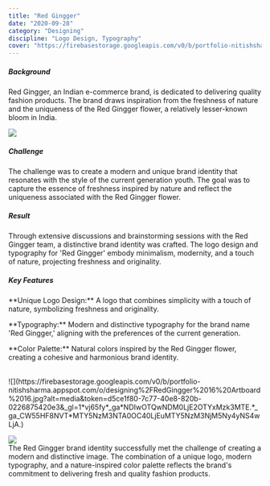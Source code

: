 ```yaml
---
title: "Red Gingger"
date: "2020-09-28"
category: "Designing"
discipline: "Logo Design, Typography"
cover: "https://firebasestorage.googleapis.com/v0/b/portfolio-nitishsharma.appspot.com/o/designing%2FRedGingger%2016%20Artboard%2016.jpg?alt=media&token=d5ce1f80-7c77-40e8-820b-0226875420e3&_gl=1*vj65fy*_ga*NDIwOTQwNDM0LjE2OTYxMzk3MTE.*_ga_CW55HF8NVT*MTY5NzM3NTA0OC40LjEuMTY5NzM3NjM5Ny4yNS4wLjA."
---
```


##### Background
Red Gingger, an Indian e-commerce brand, is dedicated to delivering quality fashion products. The brand draws inspiration from the freshness of nature and the uniqueness of the Red Gingger flower, a relatively lesser-known bloom in India.

![](https://firebasestorage.googleapis.com/v0/b/portfolio-nitishsharma.appspot.com/o/designing%2FRedGingger%2012%20Artboard%2012.jpg?alt=media&token=1b8e312a-1bbb-4e14-ba36-59c7051d417a&_gl=1*jo4nxm*_ga*NDIwOTQwNDM0LjE2OTYxMzk3MTE.*_ga_CW55HF8NVT*MTY5NzM3NTA0OC40LjEuMTY5NzM3NjMwNC41MC4wLjA.)

##### Challenge
The challenge was to create a modern and unique brand identity that resonates with the style of the current generation youth. The goal was to capture the essence of freshness inspired by nature and reflect the uniqueness associated with the Red Gingger flower.

##### Result
Through extensive discussions and brainstorming sessions with the Red Gingger team, a distinctive brand identity was crafted. The logo design and typography for 'Red Gingger' embody minimalism, modernity, and a touch of nature, projecting freshness and originality.

##### Key Features
<p className=" px-4 py-2  bg-platinum dark:bg-onyx border rounded-lg border-platinum-400 dark:border-onyx-600 text-sm my-2">**Unique Logo Design:** A logo that combines simplicity with a touch of nature, symbolizing freshness and originality.</p>
<p className=" px-4 py-2  bg-platinum dark:bg-onyx border rounded-lg border-platinum-400 dark:border-onyx-600 text-sm my-2">**Typography:** Modern and distinctive typography for the brand name 'Red Gingger,' aligning with the preferences of the current generation.</p>
<p className=" px-4 py-2  bg-platinum dark:bg-onyx border rounded-lg border-platinum-400 dark:border-onyx-600 text-sm my-2">**Color Palette:** Natural colors inspired by the Red Gingger flower, creating a cohesive and harmonious brand identity.</p>
<br />
![](https://firebasestorage.googleapis.com/v0/b/portfolio-nitishsharma.appspot.com/o/designing%2FRedGingger%2016%20Artboard%2016.jpg?alt=media&token=d5ce1f80-7c77-40e8-820b-0226875420e3&_gl=1*vj65fy*_ga*NDIwOTQwNDM0LjE2OTYxMzk3MTE.*_ga_CW55HF8NVT*MTY5NzM3NTA0OC40LjEuMTY5NzM3NjM5Ny4yNS4wLjA.)

![](https://firebasestorage.googleapis.com/v0/b/portfolio-nitishsharma.appspot.com/o/designing%2FRedGingger%2015%20Artboard%2015.jpg?alt=media&token=03cbc3e3-7e96-4b6d-aa3b-67b13b2dae2e&_gl=1*qohf2y*_ga*NDIwOTQwNDM0LjE2OTYxMzk3MTE.*_ga_CW55HF8NVT*MTY5NzM3NTA0OC40LjEuMTY5NzM3NjM2Mi42MC4wLjA.)
<br />
The Red Gingger brand identity successfully met the challenge of creating a modern and distinctive image. The combination of a unique logo, modern typography, and a nature-inspired color palette reflects the brand's commitment to delivering fresh and quality fashion products.
